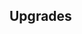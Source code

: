 {{Building
| name = Ballista Factory
| image = N/A
| category = {{BuildingCategory|category=Elite Barracks}}
| cycle = 15s
| capacity = 2
| produce_per_cycle = 1 {{UnitLink|name=Ballista}}
| consume_per_cycle = 80 {{RessourceIcon|type=metal}}
| build_cost = 300 {{RessourceIcon|type=wood}}, 200 {{RessourceIcon|type=metal}}
| description = Creates Ballistas that can shoot from afar and slow down the enemy's advance.
}}

== Upgrades ==
{{Upgrade
| name = Damage and Slowness
| description = Increases damage dealt by 25% and applies the slow effect to enemies shot.
}}
{{Upgrade
| name = Ballista Capacity
| description = Increases capacity by 1.
}}